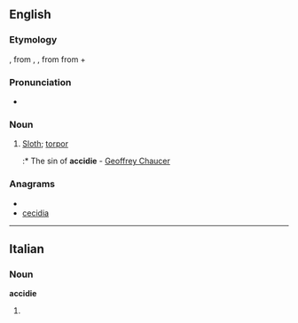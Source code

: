 ==English==

===Etymology===
{{etyl|fro}} {{term|accide|lang=fro}}, {{term|accidie|lang=fro}} from {{etyl|LL.}} {{term|accidia|lang=la}}, {{term|acedia|lang=la}}, from {{etyl|grc|en}} {{term|ἀκήδεια||indifference|tr=akēdeia|lang=grc|sc=polytonic}} from {{term|ἀ-||not|tr=a-|lang=grc|sc=polytonic}} + {{term|κῆδος||care|tr=kēdos|lang=grc|sc=polytonic}}

===Pronunciation===
* {{IPA|/ˈæksɪdɪ/}}

===Noun===
{{infl|en|noun}}

# {{obsolete}} [[sloth|Sloth]]; [[torpor]]
#:* The sin of '''accidie''' - [[w:Geoffrey Chaucer|Geoffrey Chaucer]]

===Anagrams===
* {{alphagram|accdeii}}
* [[cecidia#English|cecidia]]


----

==Italian==

===Noun===
'''accidie''' {{f}}

# {{plural of|[[accidia]]|lang=Italian}}